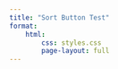 ```yaml
---
title: "Sort Button Test"
format:
    html:
        css: styles.css
        page-layout: full
---
```


<!-- 
<div id="sorting-controls">
  <div id="sort-buttons">
    <button class="sort-btn" id="sort-asc">&#9650;</button>
    <button class="sort-btn" id="sort-desc">&#9660;</button>
  </div>
</div>
-->
